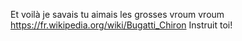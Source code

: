 Et voilà je savais tu aimais les grosses vroum vroum
<https://fr.wikipedia.org/wiki/Bugatti_Chiron>
Instruit toi!
